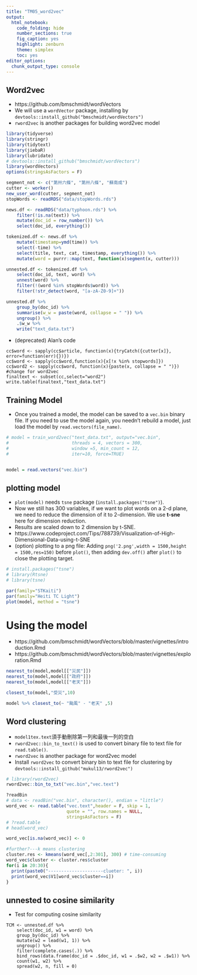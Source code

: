 ```yaml
---
title: "TM05_word2vec"
output: 
  html_notebook: 
    code_folding: hide
    number_sections: true
    fig_caption: yes
    highlight: zenburn
    theme: simplex
    toc: yes
editor_options: 
  chunk_output_type: console
---
```





## Word2vec
* https://github.com/bmschmidt/wordVectors
* We will use a `wordVector` package, installing by  `devtools::install_github("bmschmidt/wordVectors")`
* `rword2vec` is another packages for building word2vec model




```r
library(tidyverse)
library(stringr)
library(tidytext)
library(jiebaR)
library(lubridate)
# devtools::install_github("bmschmidt/wordVectors")
library(wordVectors)
options(stringsAsFactors = F)
```




```r
segment_not <- c("第卅六條", "第卅八條", "蘇南成")
cutter <- worker()
new_user_word(cutter, segment_not)
stopWords <- readRDS("data/stopWords.rds")
```




```r
news.df <- readRDS("data/typhoon.rds") %>%
    filter(!is.na(text)) %>%
    mutate(doc_id = row_number()) %>%
    select(doc_id, everything())
```




```r
tokenized.df <- news.df %>%
    mutate(timestamp=ymd(time)) %>%
    select(-time) %>%
    select(title, text, cat, timestamp, everything()) %>%
    mutate(word = purrr::map(text, function(x)segment(x, cutter)))

unnested.df <- tokenized.df %>%
    select(doc_id, text, word) %>%
    unnest(word) %>%
    filter(!(word %in% stopWords$word)) %>%
    filter(!str_detect(word, "[a-zA-Z0-9]+"))
```




```r
unnested.df %>%
	group_by(doc_id) %>%
	summarise(w_w = paste(word, collapse = " ")) %>%
	ungroup() %>% 
    .$w_w %>%
	write("text_data.txt")
```


* (deprecated) Alan's code
```
cc$word <- sapply(cc$article, function(x){tryCatch({cutter[x]}, error=function(err){})})
cc$word <- sapply(cc$word,function(x){x[!x %in% stopwords]})
cc$word2 <- sapply(cc$word, function(x){paste(x, collapse = " ")})
#change for word2vec
finaltext <- subset(cc,select="word2")
write.table(finaltext,"text_data.txt")

```





## Training Model
* Once you trained a model, the model can be saved to a `vec.bin` binary file. If you need to use the model again, you needn't rebuild a model, just load the model by `read.vectors(file_name)`.

```r
# model = train_word2vec("text_data.txt", output="vec.bin", 
#                        threads = 4, vectors = 300, 
#                        window =5, min_count = 12,
#                        iter=10, force=TRUE)


model = read.vectors("vec.bin")
```




## plotting model
* `plot(model)` needs `tsne` package (`install.packages("tsne")`).
* Now we still has 300 variables, if we want to plot words on a 2-d plane, we need to reduce the dimension of it to 2-dimension. We use **t-sne** here for dimension reduction.
* Results are scaled down to 2 dimension by t-SNE.
* https://www.codeproject.com/Tips/788739/Visualization-of-High-Dimensional-Data-using-t-SNE
* (option) plotting to a png file: Adding `png('2.png',width = 1500,height = 1500,res=150)` before `plot()`, then adding `dev.off()` after `plot()` to close the plotting target. 

```r

# install.packages("tsne")
# library(Rtsne)
# library(tsne)

par(family="STKaiti")
par(family="Heiti TC Light")
plot(model, method = "tsne")
```




# Using the model
* https://github.com/bmschmidt/wordVectors/blob/master/vignettes/introduction.Rmd
* https://github.com/bmschmidt/wordVectors/blob/master/vignettes/exploration.Rmd

```r

nearest_to(model,model[["災民"]])
nearest_to(model,model[["政府"]])
nearest_to(model,model[["老天"]])

closest_to(model,"受災",10)

model %>% closest_to(~ "颱風" - "老天" ,5)
```




## Word clustering
* `model1tex.text`須手動刪除第一列和最後一列的空白
* `rword2vec::bin_to_text()` is used to convert binary file to text file for `read.table()`.
* `rword2vec` is another package for word2vec model
* Install `rword2vec` to convert binary bin to text file for clustering by `devtools::install_github("mukul13/rword2vec")`



```r
# library(rword2vec)
rword2vec::bin_to_txt("vec.bin","vec.text")

?readBin
# data <- readBin("vec.bin", character(), endian = "little")
word_vec <- read.table("vec.text",header = F, skip = 1, 
                       quote = "", row.names = NULL,
                       stringsAsFactors = F)
# ?read.table
# head(word_vec)

word_vec[is.na(word_vec)] <- 0

#further?---k means clustering
cluster.res <- kmeans(word_vec[,2:301], 300) # time-consuming
word_vec$cluster <- cluster.res$cluster
for(i in 20:30){
  print(paste0("---------------------clueter: ", i))
  print(word_vec$V1[word_vec$cluster==i])
}
```



## unnested to cosine similarity
* Test for computing cosine similarity

```
TCM <- unnested.df %>%
    select(doc_id, w1 = word) %>%
    group_by(doc_id) %>%
    mutate(w2 = lead(w1, 1)) %>%
    ungroup() %>%
    filter(complete.cases(.)) %>% 
    bind_rows(data.frame(doc_id = .$doc_id, w1 = .$w2, w2 = .$w1)) %>%
    count(w1, w2) %>%
    spread(w2, n, fill = 0)

    
```


